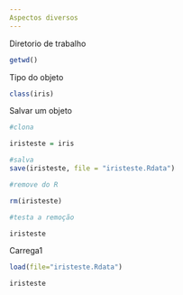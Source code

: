 ```yaml
---
Aspectos diversos
---
```



Diretorio de trabalho


```r
getwd()
```

Tipo do objeto
```r

class(iris)

```
Salvar um objeto

```r
#clona

iristeste = iris

#salva
save(iristeste, file = "iristeste.Rdata")

#remove do R

rm(iristeste)

#testa a remoção

iristeste

```
Carrega1
```r

load(file="iristeste.Rdata")

iristeste
```


